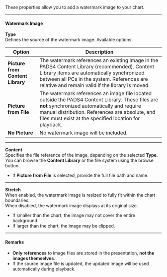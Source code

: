 
These properties allow you to add a watermark image to your chart.

---

#### **Watermark Image**

**Type**  
Defines the source of the watermark image. Available options:

| Option                        | Description                                                                                                                                                                                                                      |
|------------------------------|----------------------------------------------------------------------------------------------------------------------------------------------------------------------------------------------------------------------------------|
| **Picture from Content Library** | The watermark references an existing image in the PADS4 Content Library (recommended). Content Library items are automatically synchronized between all PCs in the system. References are relative and remain valid if the library is moved. |
| **Picture from File**         | The watermark references an image file located outside the PADS4 Content Library. These files are **not** synchronized automatically and require manual distribution. References are absolute, and files must exist at the specified location for playback. |
| **No Picture**                | No watermark image will be included.                                                                                                                                                                                              |

---

**Content**  
Specifies the file reference of the image, depending on the selected **Type**. You can browse the **Content Library** or the file system using the browse button.  
- If **Picture from File** is selected, provide the full file path and name.

---

**Stretch**  
When enabled, the watermark image is resized to fully fit within the chart boundaries.  
When disabled, the watermark image displays at its original size.  
- If smaller than the chart, the image may not cover the entire background.  
- If larger than the chart, the image may be clipped.

---

#### **Remarks**  
- **Only references** to image files are stored in the presentation, **not the images themselves**.  
- If the source image file is updated, the updated image will be used automatically during playback.
